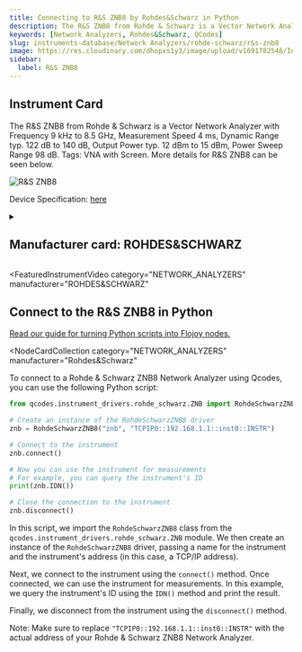 ```yaml
---
title: Connecting to R&S ZNB8 by Rohdes&Schwarz in Python
description: The R&S ZNB8 from Rohde & Schwarz is a Vector Network Analyzer with Frequency 9 kHz to 8.5 GHz, Measurement Speed 4 ms, Dynamic Range typ. 122 dB to 140 dB, Output Power typ. 12 dBm to 15 dBm, Power Sweep Range 98 dB. Tags, VNA with Screen. More details for R&S ZNB8 can be seen below.
keywords: [Network Analyzers, Rohdes&Schwarz, QCodes]
slug: instruments-database/Network Analyzers/rohde-schwarz/r&s-znb8
image: https://res.cloudinary.com/dhopxs1y3/image/upload/v1691782546/Instruments/Network%20Analyzer/RS-ZNB8/RS-ZNB8.webp
sidebar:
  label: R&S ZNB8
---
```



## Instrument Card

The R&S ZNB8 from Rohde & Schwarz is a Vector Network Analyzer with Frequency 9 kHz to 8.5 GHz, Measurement Speed 4 ms, Dynamic Range typ. 122 dB to 140 dB, Output Power typ. 12 dBm to 15 dBm, Power Sweep Range 98 dB. Tags: VNA with Screen. More details for R&S ZNB8 can be seen below.

![R&S ZNB8](https://res.cloudinary.com/dhopxs1y3/image/upload/v1691782546/Instruments/Network%20Analyzer/RS-ZNB8/RS-ZNB8.webp)

Device Specification: [here](https://scdn.rohde-schwarz.com/ur/pws/dl_downloads/dl_common_library/dl_brochures_and_datasheets/pdf_1/ZNB_bro_en_3608-3278-12_v0301.pdf)

<details style={{ marginTop: "15px"}}>
<summary><h2 style={{display:'inline'}}>Manufacturer card: ROHDES&SCHWARZ</h2></summary>

![ROHDES&SCHWARZ](https://res.cloudinary.com/dhopxs1y3/image/upload/v1692806194/Instruments/Vendor%20Logos/RohdeSchwarz.png)

Rohde & Schwarz GmbH & Co KG is an international electronics group specializing in the fields of electronic test equipment, broadcast & media, cybersecurity, radiomonitoring and radiolocation, and radiocommunication.

- Headquarters: Munich, Germany
- Yearly Revenue (millions, USD): 2500
- Vendor Website: [here](https://www.rohde-schwarz.com/ca/home_48230.html)

</details>


<FeaturedInstrumentVideo
  category="NETWORK_ANALYZERS"
  manufacturer="ROHDES&SCHWARZ"
></FeaturedInstrumentVideo>

## Connect to the R&S ZNB8 in Python

[Read our guide for turning Python scripts into Flojoy nodes.](https://docs.flojoy.ai/contribution/blocks/custom-flojoy-block/)


<Tabs>
<TabItem value="Flojoy" label="Flojoy" className="flojoy-instrument-tabs">

<NodeCardCollection
  category="NETWORK_ANALYZERS"
  manufacturer="Rohdes&Schwarz"
></NodeCardCollection>

</TabItem>
<TabItem value="QCodes" label="QCodes">

To connect to a Rohde & Schwarz ZNB8 Network Analyzer using Qcodes, you can use the following Python script:

```python
from qcodes.instrument_drivers.rohde_schwarz.ZNB import RohdeSchwarzZNB8

# Create an instance of the RohdeSchwarzZNB8 driver
znb = RohdeSchwarzZNB8("znb", "TCPIP0::192.168.1.1::inst0::INSTR")

# Connect to the instrument
znb.connect()

# Now you can use the instrument for measurements
# For example, you can query the instrument's ID
print(znb.IDN())

# Close the connection to the instrument
znb.disconnect()
```

In this script, we import the `RohdeSchwarzZNB8` class from the `qcodes.instrument_drivers.rohde_schwarz.ZNB` module. We then create an instance of the `RohdeSchwarzZNB8` driver, passing a name for the instrument and the instrument's address (in this case, a TCP/IP address).

Next, we connect to the instrument using the `connect()` method. Once connected, we can use the instrument for measurements. In this example, we query the instrument's ID using the `IDN()` method and print the result.

Finally, we disconnect from the instrument using the `disconnect()` method.

Note: Make sure to replace `"TCPIP0::192.168.1.1::inst0::INSTR"` with the actual address of your Rohde & Schwarz ZNB8 Network Analyzer.

</TabItem>
</Tabs>
